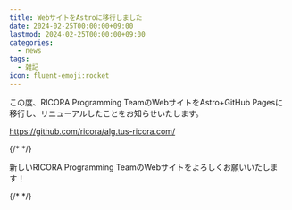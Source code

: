 ```yaml
---
title: WebサイトをAstroに移行しました
date: 2024-02-25T00:00:00+09:00
lastmod: 2024-02-25T00:00:00+09:00
categories:
  - news
tags:
  - 雑記
icon: fluent-emoji:rocket
---
```


この度、RICORA Programming TeamのWebサイトをAstro+GitHub Pagesに移行し、リニューアルしたことをお知らせいたします。

https://github.com/ricora/alg.tus-ricora.com/

{/* <!-- textlint-disable ja-technical-writing/no-exclamation-question-mark --> */}

新しいRICORA Programming TeamのWebサイトをよろしくお願いいたします！

{/* <!-- textlint-enable --> */}
